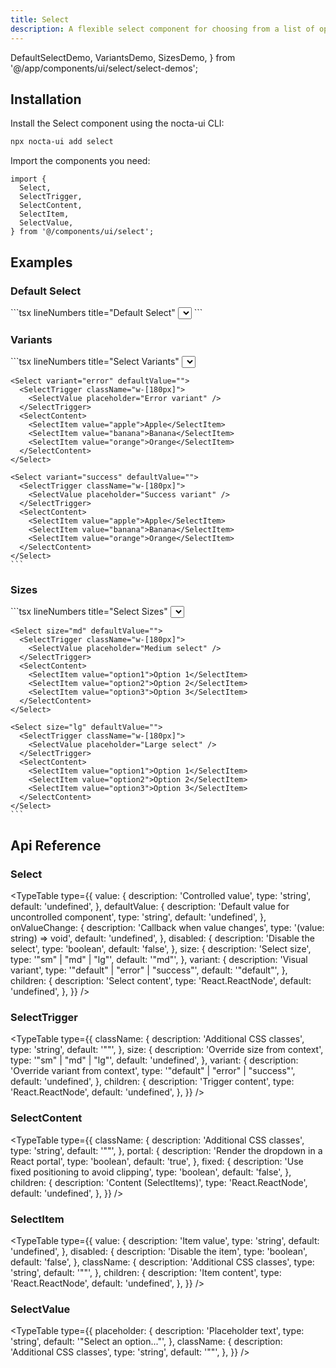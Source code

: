 ```yaml
---
title: Select
description: A flexible select component for choosing from a list of options with multiple sizes and dark mode support
---
```


  DefaultSelectDemo,
  VariantsDemo,
  SizesDemo,
} from '@/app/components/ui/select/select-demos';

## Installation


<Steps>
<Step>
Install the Select component using the nocta-ui CLI:

```bash lineNumbers title="Terminal"
npx nocta-ui add select
```
</Step>
<Step>
Import the components you need:

```tsx lineNumbers title="Import"
import {
  Select,
  SelectTrigger,
  SelectContent,
  SelectItem,
  SelectValue,
} from '@/components/ui/select';
```
</Step>
</Steps>

## Examples

### Default Select

<DocsTabs defaultValue="preview">
  <DocsTab value="preview" lineNumbers title="Preview">
    <DefaultSelectDemo />
  </DocsTab>
  <DocsTab value="code" lineNumbers title="Code">
    ```tsx lineNumbers title="Default Select"
    <Select defaultValue="">
      <SelectTrigger className="w-[180px]">
        <SelectValue placeholder="Select a fruit" />
      </SelectTrigger>
      <SelectContent>
        <SelectItem value="apple">Apple</SelectItem>
        <SelectItem value="banana">Banana</SelectItem>
        <SelectItem value="orange">Orange</SelectItem>
        <SelectItem value="grape">Grape</SelectItem>
        <SelectItem value="pineapple">Pineapple</SelectItem>
      </SelectContent>
    </Select>
    ```
  </DocsTab>
</DocsTabs>

### Variants

<DocsTabs defaultValue="preview">
  <DocsTab value="preview" lineNumbers title="Preview">
    <VariantsDemo />
  </DocsTab>
  <DocsTab value="code" lineNumbers title="Code">
    ```tsx lineNumbers title="Select Variants"
    <Select variant="default" defaultValue="">
      <SelectTrigger className="w-[180px]">
        <SelectValue placeholder="Default variant" />
      </SelectTrigger>
      <SelectContent>
        <SelectItem value="apple">Apple</SelectItem>
        <SelectItem value="banana">Banana</SelectItem>
        <SelectItem value="orange">Orange</SelectItem>
      </SelectContent>
    </Select>

    <Select variant="error" defaultValue="">
      <SelectTrigger className="w-[180px]">
        <SelectValue placeholder="Error variant" />
      </SelectTrigger>
      <SelectContent>
        <SelectItem value="apple">Apple</SelectItem>
        <SelectItem value="banana">Banana</SelectItem>
        <SelectItem value="orange">Orange</SelectItem>
      </SelectContent>
    </Select>

    <Select variant="success" defaultValue="">
      <SelectTrigger className="w-[180px]">
        <SelectValue placeholder="Success variant" />
      </SelectTrigger>
      <SelectContent>
        <SelectItem value="apple">Apple</SelectItem>
        <SelectItem value="banana">Banana</SelectItem>
        <SelectItem value="orange">Orange</SelectItem>
      </SelectContent>
    </Select>
    ```
  </DocsTab>
</DocsTabs>

### Sizes

<DocsTabs defaultValue="preview">
  <DocsTab value="preview" lineNumbers title="Preview">
    <SizesDemo />
  </DocsTab>
  <DocsTab value="code" lineNumbers title="Code">
    ```tsx lineNumbers title="Select Sizes"
    <Select size="sm" defaultValue="">
      <SelectTrigger className="w-[180px]">
        <SelectValue placeholder="Small select" />
      </SelectTrigger>
      <SelectContent>
        <SelectItem value="option1">Option 1</SelectItem>
        <SelectItem value="option2">Option 2</SelectItem>
        <SelectItem value="option3">Option 3</SelectItem>
      </SelectContent>
    </Select>

    <Select size="md" defaultValue="">
      <SelectTrigger className="w-[180px]">
        <SelectValue placeholder="Medium select" />
      </SelectTrigger>
      <SelectContent>
        <SelectItem value="option1">Option 1</SelectItem>
        <SelectItem value="option2">Option 2</SelectItem>
        <SelectItem value="option3">Option 3</SelectItem>
      </SelectContent>
    </Select>

    <Select size="lg" defaultValue="">
      <SelectTrigger className="w-[180px]">
        <SelectValue placeholder="Large select" />
      </SelectTrigger>
      <SelectContent>
        <SelectItem value="option1">Option 1</SelectItem>
        <SelectItem value="option2">Option 2</SelectItem>
        <SelectItem value="option3">Option 3</SelectItem>
      </SelectContent>
    </Select>
    ```
  </DocsTab>
</DocsTabs>

## Api Reference

### Select

<TypeTable
  type={{
    value: {
      description: 'Controlled value',
      type: 'string',
      default: 'undefined',
    },
    defaultValue: {
      description: 'Default value for uncontrolled component',
      type: 'string',
      default: 'undefined',
    },
    onValueChange: {
      description: 'Callback when value changes',
      type: '(value: string) => void',
      default: 'undefined',
    },
    disabled: {
      description: 'Disable the select',
      type: 'boolean',
      default: 'false',
    },
    size: {
      description: 'Select size',
      type: '"sm" | "md" | "lg"',
      default: '"md"',
    },
    variant: {
      description: 'Visual variant',
      type: '"default" | "error" | "success"',
      default: '"default"',
    },
    children: {
      description: 'Select content',
      type: 'React.ReactNode',
      default: 'undefined',
    },
  }}
/>

### SelectTrigger

<TypeTable
  type={{
    className: {
      description: 'Additional CSS classes',
      type: 'string',
      default: '""',
    },
    size: {
      description: 'Override size from context',
      type: '"sm" | "md" | "lg"',
      default: 'undefined',
    },
    variant: {
      description: 'Override variant from context',
      type: '"default" | "error" | "success"',
      default: 'undefined',
    },
    children: {
      description: 'Trigger content',
      type: 'React.ReactNode',
      default: 'undefined',
    },
  }}
/>

### SelectContent

<TypeTable
  type={{
    className: {
      description: 'Additional CSS classes',
      type: 'string',
      default: '""',
    },
    portal: {
      description: 'Render the dropdown in a React portal',
      type: 'boolean',
      default: 'true',
    },
    fixed: {
      description: 'Use fixed positioning to avoid clipping',
      type: 'boolean',
      default: 'false',
    },
    children: {
      description: 'Content (SelectItems)',
      type: 'React.ReactNode',
      default: 'undefined',
    },
  }}
/>

### SelectItem

<TypeTable
  type={{
    value: {
      description: 'Item value',
      type: 'string',
      default: 'undefined',
    },
    disabled: {
      description: 'Disable the item',
      type: 'boolean',
      default: 'false',
    },
    className: {
      description: 'Additional CSS classes',
      type: 'string',
      default: '""',
    },
    children: {
      description: 'Item content',
      type: 'React.ReactNode',
      default: 'undefined',
    },
  }}
/>

### SelectValue

<TypeTable
  type={{
    placeholder: {
      description: 'Placeholder text',
      type: 'string',
      default: '"Select an option..."',
    },
    className: {
      description: 'Additional CSS classes',
      type: 'string',
      default: '""',
    },
  }}
/>
